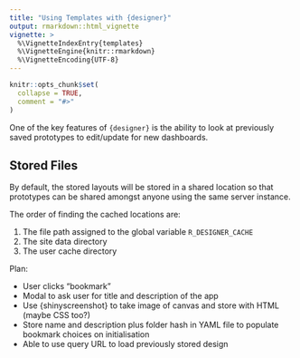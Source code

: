 ```yaml
---
title: "Using Templates with {designer}"
output: rmarkdown::html_vignette
vignette: >
  %\VignetteIndexEntry{templates}
  %\VignetteEngine{knitr::rmarkdown}
  %\VignetteEncoding{UTF-8}
---
```


```r
knitr::opts_chunk$set(
  collapse = TRUE,
  comment = "#>"
)
```

One of the key features of `{designer}` is the ability to look at previously saved prototypes to edit/update for new dashboards.

## Stored Files

By default, the stored layouts will be stored in a shared location so that prototypes can be shared amongst anyone using the same server instance.

The order of finding the cached locations are:

1. The file path assigned to the global variable `R_DESIGNER_CACHE`
2. The site data directory
3. The user cache directory


Plan:

- User clicks "bookmark"
- Modal to ask user for title and description of the app
- Use {shinyscreenshot} to take image of canvas and store with HTML (maybe CSS too?)
- Store name and description plus folder hash in YAML file to populate bookmark choices on initialisation
- Able to use query URL to load previously stored design
